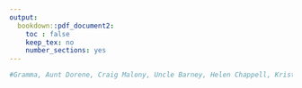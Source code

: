 ```yaml
---
output:
  bookdown::pdf_document2:
    toc : false
    keep_tex: no
    number_sections: yes
---
```



\begin{center}
    \vspace*{\fill}

To my kith and kin who did not live to see this work finished, but walked part of this path with me.

J.J.T., D.B., C.M., B.T., H.C., K.N., A.J., D.C., S.V., J.R.

    \vspace*{\fill}
\end{center}


```r
#Gramma, Aunt Dorene, Craig Malony, Uncle Barney, Helen Chappell, Kristin, Tony J., Uncle Dan, Stan Vigil, John Roberts 
```
